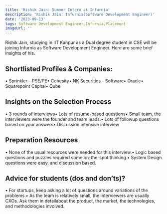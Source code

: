 ```yaml
---
title: 'Rishik Jain: Summer Intern at Infurnia'
description: 'Rishik Jain: Infurnia(Software Development Engineer)'
date: '2023-09-13'
tags: Software Development Engineer,Infurnia,Placement
imageUrl: ''
---
```


Rishik Jain, studying in IIT Kanpur as a Dual degree  student in CSE will be joining Infurnia as Software Development Engineer. Here are some brief insights of his.

## Shortlisted Profiles & Companies:
• Sprinkler – PSE/PE• Cohesity• NK Securities - Software• Oracle• Squarepoint Capital• Qube

## Insights on the Selection Process
• 3 rounds of interviews• Lots of resume-based questions• Small team, the interviewers were the founder and team leads.• Lots of followup questions based on your answers• Discussion intensive interview

##  Preparation Resources
• None of the usual resources were needed for this interview.• Logic based questions and puzzles required some on-the-spot thinking.• System Design questions were easy, and discussion based.

## Advice for students (dos and don’ts)? 
• For startups, keep asking a lot of questions around variations of the problems.• As the team is relatively small, the interviewers are usually CXOs. Ask them in detailabout the product, the market, the technologies, and methodologies involved.

